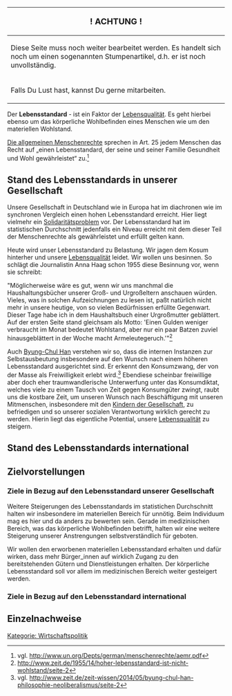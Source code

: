 {| class="wikitable"
|-
!                         <big>! ACHTUNG !</big>
|-
|Diese Seite muss noch weiter bearbeitet werden. Es handelt sich noch um einen sogenannten Stumpenartikel, d.h. er ist noch unvollständig.
|-
|       Falls Du Lust hast, kannst Du gerne mitarbeiten.
|}


Der '''Lebensstandard''' - ist ein Faktor der [[Lebensqualität]]. Es geht hierbei ebenso um das körperliche Wohlbefinden eines Menschen wie um den materiellen Wohlstand.

[http://www.un.org/Depts/german/menschenrechte/aemr.pdf Die allgemeinen Menschenrechte] sprechen in Art. 25 jedem Menschen das Recht auf „einen Lebensstandard, der seine und seiner Familie Gesundheit und Wohl gewährleistet“ zu.<ref>vgl. http://www.un.org/Depts/german/menschenrechte/aemr.pdf</ref>

== Stand des Lebensstandards in unserer Gesellschaft ==
Unsere Gesellschaft in Deutschland wie in Europa hat im diachronen wie im synchronen Vergleich einen hohen Lebensstandard erreicht. Hier liegt vielmehr ein [[Solidarität|Solidaritätsproblem]] vor. Der Lebensstandard hat im statistischen Durchschnitt jedenfalls ein Niveau erreicht mit dem dieser Teil der Menschenrechte als gewährleistet und erfüllt gelten kann.

Heute wird unser Lebensstandard zu Belastung. Wir jagen dem Kosum hinterher und unsere [[Lebensqualität]] leidet. Wir wollen uns besinnen. So schlägt die Journalistin Anna Haag schon 1955 diese Besinnung vor, wenn sie schreibt: 

"Möglicherweise wäre es gut, wenn wir uns manchmal die Haushaltungsbücher unserer Groß- und Urgroßeltern anschauen würden. Vieles, was in solchen Aufzeichnungen zu lesen ist, paßt natürlich nicht mehr in unsere heutige, von so vielen Bedürfnissen erfüllte Gegenwart. Dieser Tage habe ich in dem Haushaltsbuch einer Urgroßmutter geblättert. Auf der ersten Seite stand gleichsam als Motto: 'Einen Gulden weniger verbraucht im Monat bedeutet Wohlstand, aber nur ein paar Batzen zuviel hinausgeblättert in der Woche macht Armeleutegeruch.'"<ref>http://www.zeit.de/1955/14/hoher-lebensstandard-ist-nicht-wohlstand/seite-2</ref>

Auch [https://de.wikipedia.org/wiki/Byung-Chul_Han Byung-Chul Han] verstehen wir so, dass die internen Instanzen zur Selbstausbeutung insbesondere auf den Wunsch nach einem höheren Lebensstandard ausgerichtet sind. Er erkennt den Konsumzwang, der von der Masse als Freiwilligkeit erlebt wird.<ref>vgl. http://www.zeit.de/zeit-wissen/2014/05/byung-chul-han-philosophie-neoliberalismus/seite-2</ref> Ebendiese scheinbar freiwillige aber doch eher traumwandlerische Unterwerfung unter das Konsumdiktat, welches viele zu einem Tausch von Zeit gegen Konsumgüter zwingt, raubt uns die kostbare Zeit, um unseren Wunsch nach Beschäftigung mit unseren Mitmenschen, insbesondere mit den [[Kindern der Gesellschaft]], zu befriedigen und so unserer sozialen Verantwortung wirklich gerecht zu werden. Hierin liegt das eigentliche Potential, unsere [[Lebensqualität]] zu steigern.  

== Stand des Lebensstandards international ==

== Zielvorstellungen == 

=== Ziele in Bezug auf den Lebensstandard unserer Gesellschaft ===
Weitere Steigerungen des Lebensstandards im statistichen Durchschnitt halten wir insbesondere im materiellen Bereich für unnötig. Beim Individuum mag es hier und da anders zu bewerten sein. Gerade im medizinischen Bereich, was das körperliche Wohlbefinden betrifft, halten wir eine weitere Steigerung unserer Anstrengungen selbstverständlich für geboten.

Wir wollen den erworbenen materiellen Lebensstandard erhalten und dafür wirken, dass mehr Bürger_innen auf wirklich Zugang zu den bereitstehenden Gütern und Dienstleistungen erhalten. Der körperliche Lebensstandard soll vor allem im medizinischen Bereich weiter gesteigert werden. 

=== Ziele in Bezug auf den Lebensstandard international ===

== Einzelnachweise ==
<references />
 

[[Kategorie: Wirtschaftspolitik]]